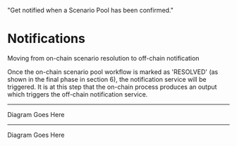   "Get notified when a Scenario Pool has been confirmed."

# Notifications

Moving from on-chain scenario resolution to off-chain notification

<Note>
  Once the on-chain scenario pool workflow is marked as 'RESOLVED' (as shown in the final phase in section 6), the notification service will be triggered. It is at this step that the on-chain process produces an output which triggers the off-chain notification service.
</Note>

---

Diagram Goes Here

---

Diagram Goes Here
